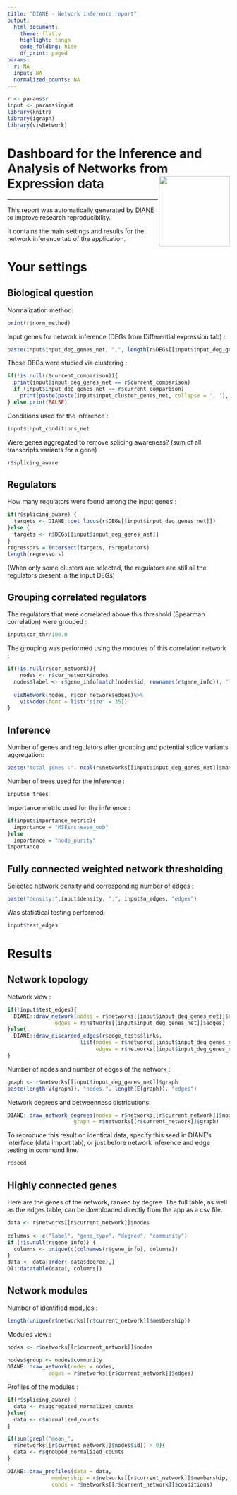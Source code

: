 ```yaml
---
title: "DIANE - Network inference report"
output: 
  html_document:
    theme: flatly
    highlight: tango
    code_folding: hide
    df_print: paged
params:
  r: NA
  input: NA
  normalized_counts: NA
---
```


```r
r <- params$r
input <- params$input
library(knitr)
library(igraph)
library(visNetwork)
```

# Dashboard for the Inference and Analysis of Networks from Expression data <img src="favicon.ico" align="right" width="160"/>

------------------------------------------------------------------------

This report was automatically generated by [DIANE](https://oceanecsn.github.io/DIANE) to improve research reproducibility.

It contains the main settings and results for the network inference tab of the application.

# Your settings

## Biological question

Normalization method:

```r
print(r$norm_method)
```

Input genes for network inference (DEGs from Differential expression tab) :

```r
paste(input$input_deg_genes_net, ",", length(r$DEGs[[input$input_deg_genes_net]]) ,"genes")
```

Those DEGs were studied via clustering :

```r
if(!is.null(r$current_comparison)){
  print(input$input_deg_genes_net == r$current_comparison)
  if (input$input_deg_genes_net == r$current_comparison)
    print(paste(paste(input$input_cluster_genes_net, collapse = ', '), " were the clusters chosen for     inference"))
} else print(FALSE)
```

Conditions used for the inference :

```r
input$input_conditions_net
```

Were genes aggregated to remove splicing awareness? (sum of all transcripts variants for a gene)

```r
r$splicing_aware
```

## Regulators

How many regulators were found among the input genes :

```r
if(r$splicing_aware) {
  targets <- DIANE::get_locus(r$DEGs[[input$input_deg_genes_net]])
}else {
  targets <- r$DEGs[[input$input_deg_genes_net]]
}
regressors = intersect(targets, r$regulators)
length(regressors)
```

(When only some clusters are selected, the regulators are still all the regulators present in the input DEGs)

## Grouping correlated regulators

The regulators that were correlated above this threshold (Spearman correlation) were grouped :

```r
input$cor_thr/100.0
```

The grouping was performed using the modules of this correlation network :

```r
if(!is.null(r$cor_network)){
    nodes <- r$cor_network$nodes
  nodes$label <- r$gene_info[match(nodes$id, rownames(r$gene_info)), "label"]
  
  visNetwork(nodes, r$cor_network$edges)%>% 
    visNodes(font = list("size" = 35))
}
```

## Inference

Number of genes and regulators after grouping and potential splice variants aggregation:

```r
paste("total genes :", ncol(r$networks[[input$input_deg_genes_net]]$mat), "regulators :", nrow(r$networks[[input$input_deg_genes_net]]$mat))
```

Number of trees used for the inference :

```r
input$n_trees
```

Importance metric used for the inference :

```r
if(input$importance_metric){
  importance = "MSEincrease_oob"
}else
  importance = "node_purity"
importance
```

## Fully connected weighted network thresholding

Selected network density and corresponding number of edges :

```r
paste("density:",input$density, ",", input$n_edges, "edges")
```

Was statistical testing performed:

```r
input$test_edges
```

# Results

## Network topology

Network view :

```r
if(!input$test_edges){
  DIANE::draw_network(nodes = r$networks[[input$input_deg_genes_net]]$nodes,
               edges = r$networks[[input$input_deg_genes_net]]$edges)
}else{
  DIANE::draw_discarded_edges(r$edge_tests$links, 
                       list(nodes = r$networks[[input$input_deg_genes_net]]$nodes,
                            edges = r$networks[[input$input_deg_genes_net]]$edges))
}
```

Number of nodes and number of edges of the network :

```r
graph <- r$networks[[input$input_deg_genes_net]]$graph
paste(length(V(graph)), "nodes,", length(E(graph)), "edges")
```

Network degrees and betweenness distributions:

```r
DIANE::draw_network_degrees(nodes = r$networks[[r$current_network]]$nodes,
                     graph = r$networks[[r$current_network]]$graph)
```


To reproduce this result on identical data, specify this seed in DIANE's interface (data import tab), or just before network inference and edge testing in command line.

```r
r$seed
```


## Highly connected genes

Here are the genes of the network, ranked by degree. The full table, as well as the edges table, can be downloaded directly from the app as a csv file.

```r
data <- r$networks[[r$current_network]]$nodes
    
columns <- c("label", "gene_type", "degree", "community")
if (!is.null(r$gene_info)) {
  columns <- unique(c(colnames(r$gene_info), columns))
}
data <- data[order(-data$degree),]
DT::datatable(data[, columns])
```

## Network modules

Number of identified modules :

```r
length(unique(r$networks[[r$current_network]]$membership))
```

Modules view :

```r
nodes <- r$networks[[r$current_network]]$nodes
    
nodes$group <- nodes$community
DIANE::draw_network(nodes = nodes,
             edges = r$networks[[r$current_network]]$edges)
```

Profiles of the modules :

```r
if(r$splicing_aware) {
  data <- r$aggregated_normalized_counts
}else{
  data <- r$normalized_counts
}

if(sum(grepl("mean_", 
  r$networks[[r$current_network]]$nodes$id)) > 0){
  data <- r$grouped_normalized_counts
}

DIANE::draw_profiles(data = data,
              membership = r$networks[[r$current_network]]$membership,
              conds = r$networks[[r$current_network]]$conditions)
```
